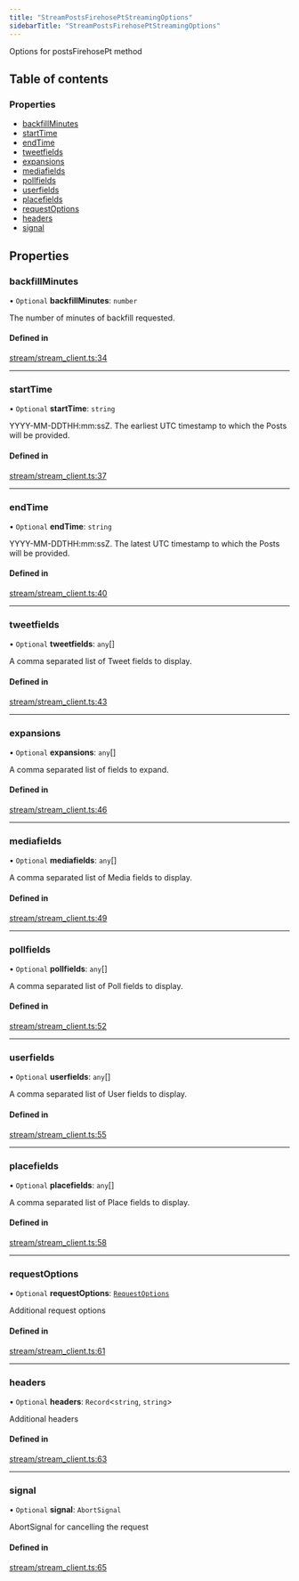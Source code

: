 ```yaml
---
title: "StreamPostsFirehosePtStreamingOptions"
sidebarTitle: "StreamPostsFirehosePtStreamingOptions"
---
```


Options for postsFirehosePt method

## Table of contents

### Properties

- [backfillMinutes](/xdks/typescript/reference/interfaces/StreamPostsFirehosePtStreamingOptions#backfillminutes)
- [startTime](/xdks/typescript/reference/interfaces/StreamPostsFirehosePtStreamingOptions#starttime)
- [endTime](/xdks/typescript/reference/interfaces/StreamPostsFirehosePtStreamingOptions#endtime)
- [tweetfields](/xdks/typescript/reference/interfaces/StreamPostsFirehosePtStreamingOptions#tweetfields)
- [expansions](/xdks/typescript/reference/interfaces/StreamPostsFirehosePtStreamingOptions#expansions)
- [mediafields](/xdks/typescript/reference/interfaces/StreamPostsFirehosePtStreamingOptions#mediafields)
- [pollfields](/xdks/typescript/reference/interfaces/StreamPostsFirehosePtStreamingOptions#pollfields)
- [userfields](/xdks/typescript/reference/interfaces/StreamPostsFirehosePtStreamingOptions#userfields)
- [placefields](/xdks/typescript/reference/interfaces/StreamPostsFirehosePtStreamingOptions#placefields)
- [requestOptions](/xdks/typescript/reference/interfaces/StreamPostsFirehosePtStreamingOptions#requestoptions)
- [headers](/xdks/typescript/reference/interfaces/StreamPostsFirehosePtStreamingOptions#headers)
- [signal](/xdks/typescript/reference/interfaces/StreamPostsFirehosePtStreamingOptions#signal)

## Properties

### backfillMinutes

• `Optional` **backfillMinutes**: `number`

The number of minutes of backfill requested.

#### Defined in

[stream/stream_client.ts:34](https://github.com/xdevplatform/xdk/blob/298ca9350d035e40e7c8ee0753c50052819a41e2/xdk/typescript/src/stream/stream_client.ts#L34)

___

### startTime

• `Optional` **startTime**: `string`

YYYY-MM-DDTHH:mm:ssZ. The earliest UTC timestamp to which the Posts will be provided.

#### Defined in

[stream/stream_client.ts:37](https://github.com/xdevplatform/xdk/blob/298ca9350d035e40e7c8ee0753c50052819a41e2/xdk/typescript/src/stream/stream_client.ts#L37)

___

### endTime

• `Optional` **endTime**: `string`

YYYY-MM-DDTHH:mm:ssZ. The latest UTC timestamp to which the Posts will be provided.

#### Defined in

[stream/stream_client.ts:40](https://github.com/xdevplatform/xdk/blob/298ca9350d035e40e7c8ee0753c50052819a41e2/xdk/typescript/src/stream/stream_client.ts#L40)

___

### tweetfields

• `Optional` **tweetfields**: `any`[]

A comma separated list of Tweet fields to display.

#### Defined in

[stream/stream_client.ts:43](https://github.com/xdevplatform/xdk/blob/298ca9350d035e40e7c8ee0753c50052819a41e2/xdk/typescript/src/stream/stream_client.ts#L43)

___

### expansions

• `Optional` **expansions**: `any`[]

A comma separated list of fields to expand.

#### Defined in

[stream/stream_client.ts:46](https://github.com/xdevplatform/xdk/blob/298ca9350d035e40e7c8ee0753c50052819a41e2/xdk/typescript/src/stream/stream_client.ts#L46)

___

### mediafields

• `Optional` **mediafields**: `any`[]

A comma separated list of Media fields to display.

#### Defined in

[stream/stream_client.ts:49](https://github.com/xdevplatform/xdk/blob/298ca9350d035e40e7c8ee0753c50052819a41e2/xdk/typescript/src/stream/stream_client.ts#L49)

___

### pollfields

• `Optional` **pollfields**: `any`[]

A comma separated list of Poll fields to display.

#### Defined in

[stream/stream_client.ts:52](https://github.com/xdevplatform/xdk/blob/298ca9350d035e40e7c8ee0753c50052819a41e2/xdk/typescript/src/stream/stream_client.ts#L52)

___

### userfields

• `Optional` **userfields**: `any`[]

A comma separated list of User fields to display.

#### Defined in

[stream/stream_client.ts:55](https://github.com/xdevplatform/xdk/blob/298ca9350d035e40e7c8ee0753c50052819a41e2/xdk/typescript/src/stream/stream_client.ts#L55)

___

### placefields

• `Optional` **placefields**: `any`[]

A comma separated list of Place fields to display.

#### Defined in

[stream/stream_client.ts:58](https://github.com/xdevplatform/xdk/blob/298ca9350d035e40e7c8ee0753c50052819a41e2/xdk/typescript/src/stream/stream_client.ts#L58)

___

### requestOptions

• `Optional` **requestOptions**: [`RequestOptions`](/xdks/typescript/reference/interfaces/RequestOptions)

Additional request options

#### Defined in

[stream/stream_client.ts:61](https://github.com/xdevplatform/xdk/blob/298ca9350d035e40e7c8ee0753c50052819a41e2/xdk/typescript/src/stream/stream_client.ts#L61)

___

### headers

• `Optional` **headers**: `Record`\<`string`, `string`\>

Additional headers

#### Defined in

[stream/stream_client.ts:63](https://github.com/xdevplatform/xdk/blob/298ca9350d035e40e7c8ee0753c50052819a41e2/xdk/typescript/src/stream/stream_client.ts#L63)

___

### signal

• `Optional` **signal**: `AbortSignal`

AbortSignal for cancelling the request

#### Defined in

[stream/stream_client.ts:65](https://github.com/xdevplatform/xdk/blob/298ca9350d035e40e7c8ee0753c50052819a41e2/xdk/typescript/src/stream/stream_client.ts#L65)
